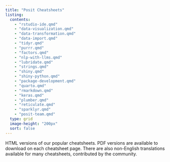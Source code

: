 ```yaml
---
title: "Posit Cheatsheets"
listing:
  contents:
    - "rstudio-ide.qmd"
    - "data-visualization.qmd"
    - "data-transformation.qmd"
    - "data-import.qmd"
    - "tidyr.qmd"
    - "purrr.qmd"
    - "factors.qmd"
    - "nlp-with-llms.qmd"
    - "lubridate.qmd"
    - "strings.qmd"
    - "shiny.qmd"
    - "shiny-python.qmd"
    - "package-development.qmd"
    - "quarto.qmd"
    - "rmarkdown.qmd"
    - "keras.qmd"
    - "plumber.qmd"
    - "reticulate.qmd"
    - "sparklyr.qmd"
    - "posit-team.qmd"
  type: grid
  image-height: "200px"
  sort: false
---
```


HTML versions of our popular cheatsheets.
PDF versions are available to download on each cheatsheet page.
There are also non-English translations available for many cheatsheets, contributed by the community.
